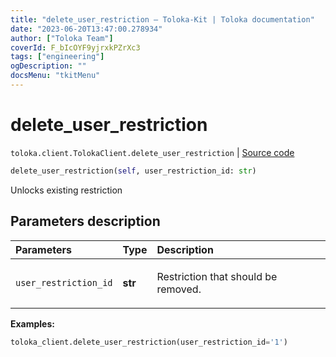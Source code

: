 ```yaml
---
title: "delete_user_restriction — Toloka-Kit | Toloka documentation"
date: "2023-06-20T13:47:00.278934"
author: ["Toloka Team"]
coverId: F_bIcOYF9yjrxkPZrXc3
tags: ["engineering"]
ogDescription: ""
docsMenu: "tkitMenu"
---
```


# delete_user_restriction

`toloka.client.TolokaClient.delete_user_restriction` | [Source code](https://github.com/Toloka/toloka-kit/blob/v1.2.0/src/client/__init__.py#L3323)

```python
delete_user_restriction(self, user_restriction_id: str)
```

Unlocks existing restriction

## Parameters description

| Parameters | Type | Description |
| :----------| :----| :-----------|
`user_restriction_id`|**str**|<p>Restriction that should be removed.</p>

**Examples:**

```python
toloka_client.delete_user_restriction(user_restriction_id='1')
```